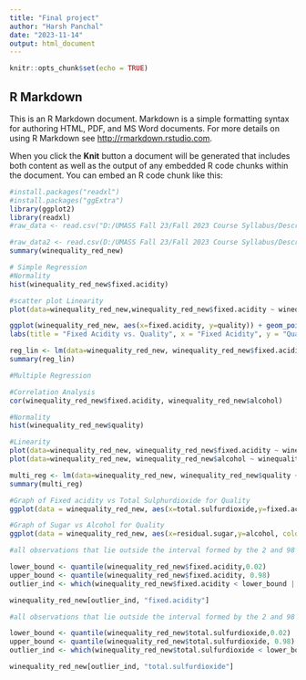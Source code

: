 ---
title: "Final project"
author: "Harsh Panchal"
date: "2023-11-14"
output: html_document
---

```{r setup, include=FALSE}
knitr::opts_chunk$set(echo = TRUE)
```

## R Markdown

This is an R Markdown document. Markdown is a simple formatting syntax for authoring HTML, PDF, and MS Word documents. For more details on using R Markdown see <http://rmarkdown.rstudio.com>.

When you click the **Knit** button a document will be generated that includes both content as well as the output of any embedded R code chunks within the document. You can embed an R code chunk like this:

```{r importing the Dataset and loading the libraries}

#install.packages("readxl")
#install.packages("ggExtra")
library(ggplot2)
library(readxl)
#raw_data <- read.csv("D:/UMASS Fall 23/Fall 2023 Course Syllabus/Descriptive Analytics/Project/wine/winequality-red.csv", sep=";")

#raw_data2 <- read.csv(D:/UMASS Fall 23/Fall 2023 Course Syllabus/Descriptive Analytics/Project/wine/winequality-red_new.csv", sep=";")
summary(winequality_red_new)
```



``` {r Regression}
# Simple Regression
#Normality
hist(winequality_red_new$fixed.acidity)

#scatter plot Linearity
plot(data=winequality_red_new,winequality_red_new$fixed.acidity ~ winequality_red_new$quality)

ggplot(winequality_red_new, aes(x=fixed.acidity, y=quality)) + geom_point() + 
labs(title = "Fixed Acidity vs. Quality", x = "Fixed Acidity", y = "Quality")

reg_lin <- lm(data=winequality_red_new, winequality_red_new$fixed.acidity ~ winequality_red_new$quality)
summary(reg_lin)

#Multiple Regression

#Correlation Analysis
cor(winequality_red_new$fixed.acidity, winequality_red_new$alcohol)

#Normality  
hist(winequality_red_new$quality)

#Linearity
plot(data=winequality_red_new, winequality_red_new$fixed.acidity ~ winequality_red_new$quality)
plot(data=winequality_red_new, winequality_red_new$alcohol ~ winequality_red_new$quality)

multi_reg <- lm(data=winequality_red_new, winequality_red_new$quality ~ winequality_red_new$fixed.acidity + winequality_red_new$total.sulfurdioxide)
summary(multi_reg)
```


```{r Scatterplot}

#Graph of Fixed acidity vs Total Sulphurdioxide for Quality
ggplot(data = winequality_red_new, aes(x=total.sulfurdioxide,y=fixed.acidity, color=quality)) +geom_point(shape=16)+geom_smooth(method=lm, linetype="dashed",color="red", fill="yellow")+ggtitle("Relation of Fixed acidity and Total Sulfurdioxide for Quality") +labs(x="Total Sulfurdioxide" ,y="Fixed Acidity")

#Graph of Sugar vs Alcohol for Quality
ggplot(data = winequality_red_new, aes(x=residual.sugar,y=alcohol, color=pH)) +geom_point(shape=16)+geom_smooth(method=lm, linetype="dashed",color="darkgreen", fill="green")+ggtitle("Relation of Sugar and Alcohol for pH") +labs(x="Sugar",y="Alcohol")

```
``` {r Outier}

#all observations that lie outside the interval formed by the 2 and 98 percentiles will be considered as potential outliers

lower_bound <- quantile(winequality_red_new$fixed.acidity,0.02)
upper_bound <- quantile(winequality_red_new$fixed.acidity, 0.98)
outlier_ind <- which(winequality_red_new$fixed.acidity < lower_bound | winequality_red_new$fixed.acidity > upper_bound)

winequality_red_new[outlier_ind, "fixed.acidity"]

#all observations that lie outside the interval formed by the 2 and 98 percentiles will be considered as potential outliers

lower_bound <- quantile(winequality_red_new$total.sulfurdioxide,0.02)
upper_bound <- quantile(winequality_red_new$total.sulfurdioxide, 0.98)
outlier_ind <- which(winequality_red_new$total.sulfurdioxide < lower_bound | winequality_red_new$total.sulfurdioxide > upper_bound)

winequality_red_new[outlier_ind, "total.sulfurdioxide"]

```

